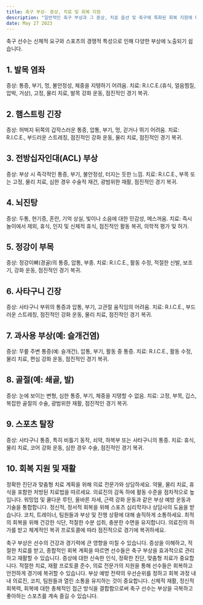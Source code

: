 ```yaml
---
title: 축구 부상- 증상, 치료 및 회복 지원
description: "일반적인 축구 부상과 그 증상, 치료 옵션 및 축구에 특화된 회복 지원에 대한 개요를 제공합니다."
date: May 27 2023
---
```

축구 선수는 신체적 요구와 스포츠의 경쟁적 특성으로 인해 다양한 부상에 노출되기 쉽습니다. 

## 1. 발목 염좌
증상: 통증, 부기, 멍, 불안정성, 체중을 지탱하기 어려움.
치료: R.I.C.E.(휴식, 얼음찜질, 압박, 거상), 고정, 물리 치료, 발목 강화 운동, 점진적인 경기 복귀.

## 2. 햄스트링 긴장
증상: 허벅지 뒤쪽의 갑작스러운 통증, 압통, 부기, 멍, 걷거나 뛰기 어려움.
치료: R.I.C.E., 부드러운 스트레칭, 점진적인 강화 운동, 물리 치료, 점진적인 경기 복귀.

## 3. 전방십자인대(ACL) 부상
증상: 부상 시 즉각적인 통증, 부기, 불안정성, 터지는 듯한 느낌.
치료: R.I.C.E., 부목 또는 고정, 물리 치료, 심한 경우 수술적 재건, 광범위한 재활, 점진적인 경기 복귀.

## 4. 뇌진탕
증상: 두통, 현기증, 혼란, 기억 상실, 빛이나 소음에 대한 민감성, 메스꺼움.
치료: 즉시 놀이에서 제외, 휴식, 인지 및 신체적 휴식, 점진적인 활동 복귀, 의학적 평가 및 허가.

## 5. 정강이 부목
증상: 정강이뼈(경골)의 통증, 압통, 부종.
치료: R.I.C.E., 활동 수정, 적절한 신발, 보조기, 강화 운동, 점진적인 경기 복귀.

## 6. 사타구니 긴장
증상: 사타구니 부위의 통증과 압통, 부기, 고관절 움직임의 어려움.
치료: R.I.C.E., 부드러운 스트레칭, 점진적인 강화 운동, 물리 치료, 점진적인 경기 복귀.

## 7. 과사용 부상(예: 슬개건염)
증상: 무릎 주변 통증(예: 슬개건), 압통, 부기, 활동 중 통증.
치료: R.I.C.E., 활동 수정, 물리 치료, 편심 강화 운동, 점진적인 경기 복귀.

## 8. 골절(예: 쇄골, 발)
증상: 눈에 보이는 변형, 심한 통증, 부기, 체중을 지탱할 수 없음.
치료: 고정, 부목, 깁스, 복잡한 골절의 수술, 광범위한 재활, 점진적인 경기 복귀.

## 9. 스포츠 탈장
증상: 사타구니 통증, 특히 비틀기 동작, 쇠약, 하복부 또는 사타구니의 통증.
치료: 휴식, 물리 치료, 코어 강화 운동, 심한 경우 수술, 점진적인 경기 복귀.

## 10. 회복 지원 및 재활
정확한 진단과 맞춤형 치료 계획을 위해 의료 전문가와 상담하세요.
약물, 물리 치료, 휴식을 포함한 처방된 치료법을 따르세요.
의료진의 감독 하에 활동 수준을 점차적으로 높입니다.
워밍업 및 쿨다운 루틴, 올바른 자세, 근력 강화 운동과 같은 부상 예방 운동과 기술을 통합합니다.
정신적, 정서적 회복을 위해 스포츠 심리학자나 상담사의 도움을 받습니다.
코치, 트레이너, 팀원들과 부상 및 진행 상황에 대해 솔직하게 소통하세요.
최적의 회복을 위해 건강한 식단, 적절한 수분 섭취, 충분한 수면을 유지합니다.
의료진의 허가를 받고 체계적인 복귀 프로토콜에 따라 점진적으로 경기에 복귀하세요.


축구 부상은 선수의 건강과 경기력에 큰 영향을 미칠 수 있습니다. 증상을 이해하고, 적절한 치료를 받고, 종합적인 회복 계획을 따르면 선수들은 축구 부상을 효과적으로 관리하고 재활할 수 있습니다. 증상에 대한 신속한 인식, 정확한 진단, 맞춤형 치료가 중요합니다. 적절한 치료, 재활 프로토콜 준수, 의료 전문가의 지원을 통해 선수들은 회복하고 안전하게 경기에 복귀할 수 있습니다. 부상 예방 전략의 우선순위를 정하고 회복 과정 내내 의료진, 코치, 팀원들과 열린 소통을 유지하는 것이 중요합니다. 신체적 재활, 정신적 회복력, 회복에 대한 총체적인 접근 방식을 결합함으로써 축구 선수는 부상을 극복하고 좋아하는 스포츠를 계속 즐길 수 있습니다. 